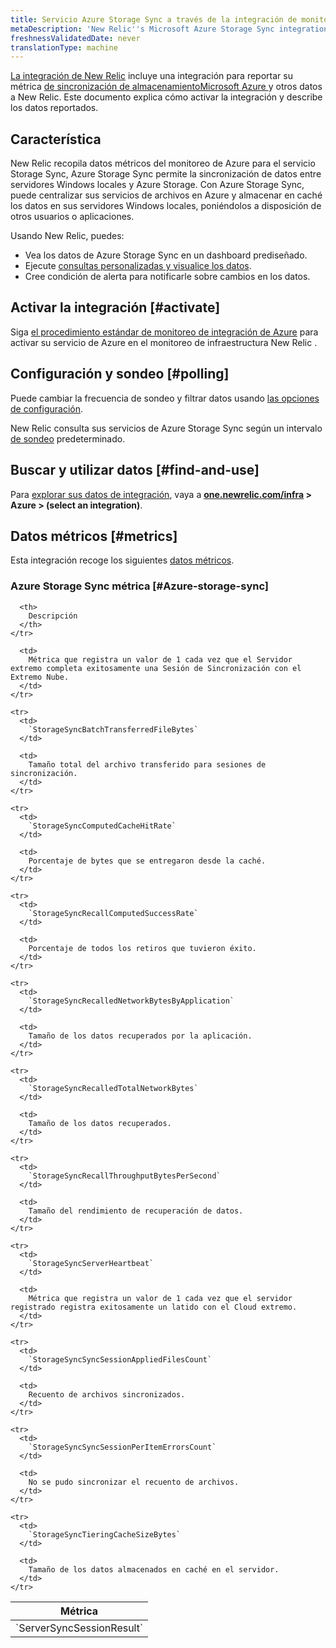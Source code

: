 ```yaml
---
title: Servicio Azure Storage Sync a través de la integración de monitoreo de Azure
metaDescription: 'New Relic''s Microsoft Azure Storage Sync integration: what data it reports and how to enable it.'
freshnessValidatedDate: never
translationType: machine
---
```


[La integración de New Relic](/docs/infrastructure/introduction-infra-monitoring) incluye una integración para reportar su métrica [de sincronización de almacenamientoMicrosoft Azure ](https://azure.microsoft.com/en-us/services/storagesync/)y otros datos a New Relic. Este documento explica cómo activar la integración y describe los datos reportados.

## Característica

New Relic recopila datos métricos del monitoreo de Azure para el servicio Storage Sync, Azure Storage Sync permite la sincronización de datos entre servidores Windows locales y Azure Storage. Con Azure Storage Sync, puede centralizar sus servicios de archivos en Azure y almacenar en caché los datos en sus servidores Windows locales, poniéndolos a disposición de otros usuarios o aplicaciones.

Usando New Relic, puedes:

* Vea los datos de Azure Storage Sync en un dashboard prediseñado.
* Ejecute [consultas personalizadas y visualice los datos](/docs/infrastructure/integrations-getting-started/getting-started/use-integration-data-new-relic-insights).
* Cree condición de alerta para notificarle sobre cambios en los datos.

## Activar la integración [#activate]

Siga [el procedimiento estándar de monitoreo de integración de Azure](/docs/infrastructure/microsoft-azure-integrations/azure-integrations-list/azure-monitor) para activar su servicio de Azure en el monitoreo de infraestructura New Relic .

## Configuración y sondeo [#polling]

Puede cambiar la frecuencia de sondeo y filtrar datos usando [las opciones de configuración](/docs/infrastructure/microsoft-azure-integrations/azure-integrations-list/azure-monitor/#settings).

New Relic consulta sus servicios de Azure Storage Sync según un intervalo [de sondeo](/docs/infrastructure/microsoft-azure-integrations/azure-integrations-list/azure-monitor/#settings) predeterminado.

## Buscar y utilizar datos [#find-and-use]

Para [explorar sus datos de integración](/docs/infrastructure/integrations/find-use-infrastructure-integration-data), vaya a <DNT>**[one.newrelic.com/infra](https://one.newrelic.com/infra) &gt; Azure &gt; (select an integration)**</DNT>.

## Datos métricos [#metrics]

Esta integración recoge los siguientes [datos métricos](/docs/infrastructure/integrations-getting-started/getting-started/understand-integration-data-data-types#metric).

### Azure Storage Sync métrica [#Azure-storage-sync]

<table>
  <thead>
    <tr>
      <th style={{ width: "300px" }}>
        Métrica
      </th>

      <th>
        Descripción
      </th>
    </tr>
  </thead>

  <tbody>
    <tr>
      <td>
        `ServerSyncSessionResult`
      </td>

      <td>
        Métrica que registra un valor de 1 cada vez que el Servidor extremo completa exitosamente una Sesión de Sincronización con el Extremo Nube.
      </td>
    </tr>

    <tr>
      <td>
        `StorageSyncBatchTransferredFileBytes`
      </td>

      <td>
        Tamaño total del archivo transferido para sesiones de sincronización.
      </td>
    </tr>

    <tr>
      <td>
        `StorageSyncComputedCacheHitRate`
      </td>

      <td>
        Porcentaje de bytes que se entregaron desde la caché.
      </td>
    </tr>

    <tr>
      <td>
        `StorageSyncRecallComputedSuccessRate`
      </td>

      <td>
        Porcentaje de todos los retiros que tuvieron éxito.
      </td>
    </tr>

    <tr>
      <td>
        `StorageSyncRecalledNetworkBytesByApplication`
      </td>

      <td>
        Tamaño de los datos recuperados por la aplicación.
      </td>
    </tr>

    <tr>
      <td>
        `StorageSyncRecalledTotalNetworkBytes`
      </td>

      <td>
        Tamaño de los datos recuperados.
      </td>
    </tr>

    <tr>
      <td>
        `StorageSyncRecallThroughputBytesPerSecond`
      </td>

      <td>
        Tamaño del rendimiento de recuperación de datos.
      </td>
    </tr>

    <tr>
      <td>
        `StorageSyncServerHeartbeat`
      </td>

      <td>
        Métrica que registra un valor de 1 cada vez que el servidor registrado registra exitosamente un latido con el Cloud extremo.
      </td>
    </tr>

    <tr>
      <td>
        `StorageSyncSyncSessionAppliedFilesCount`
      </td>

      <td>
        Recuento de archivos sincronizados.
      </td>
    </tr>

    <tr>
      <td>
        `StorageSyncSyncSessionPerItemErrorsCount`
      </td>

      <td>
        No se pudo sincronizar el recuento de archivos.
      </td>
    </tr>

    <tr>
      <td>
        `StorageSyncTieringCacheSizeBytes`
      </td>

      <td>
        Tamaño de los datos almacenados en caché en el servidor.
      </td>
    </tr>
  </tbody>
</table>